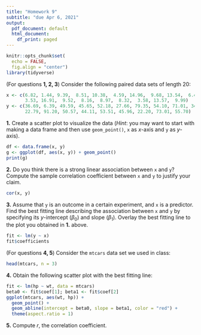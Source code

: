 ```yaml
---
title: "Homework 9"
subtitle: "due Apr 6, 2021"
output:
  pdf_document: default
  html_document:
    df_print: paged
---
```


```r
knitr::opts_chunk$set(
  echo = FALSE,
  fig.align = "center")
library(tidyverse)
```

(For questions **1, 2, 3**) Consider the following paired data sets of length $20$:

```r
x <- c(6.82, 1.44, 9.39,  8.51, 10.38,  4.59, 14.96,  9.68, 13.54,  6.42, 11.03,  
       3.53, 16.91,  9.52,  8.16,  8.97,  8.32,  3.58, 13.57,  9.99)
y <- c(36.69, 6.39, 49.59, 45.65, 52.18, 27.66, 79.35, 54.10, 71.01, 34.60, 61.17, 
       22.79, 91.20, 50.57, 44.11, 53.51, 45.96, 22.20, 73.01, 55.70)
```

**1.** Create a scatter plot to visualize the data (_Hint_: you may want to start with making a data frame and then use `geom_point()`, `x` as $x$-axis and `y` as $y$-axis). 

```r
df <- data.frame(x, y)
g <- ggplot(df, aes(x, y)) + geom_point()
print(g)
```

**2.** Do you think there is a strong linear association between `x` and `y`? Compute the sample correlation coefficient between `x` and `y` to justify your claim. 

```r
cor(x, y)
```

**3.** Assume that `y` is an outcome in a certain experiment, and `x` is a predictor. Find the best fitting
line describing the association between `x` and `y` by specifying its $y$-intercept ($\beta_0$) and slope ($\beta_1$). Overlay the best fitting line to the plot you obtained in **1.** above.

```r
fit <- lm(y ~ x)
fit$coefficients
```

\bigskip

(For questions **4, 5**) Consider the `mtcars` data set we used in class:

```r
head(mtcars, n = 3)
```

**4.** Obtain the following scatter plot with the best fitting line:

```r
fit <- lm(hp ~ wt, data = mtcars)
beta0 <- fit$coef[1]; beta1 <- fit$coef[2]
ggplot(mtcars, aes(wt, hp)) + 
  geom_point() + 
  geom_abline(intercept = beta0, slope = beta1, color = "red") +
  theme(aspect.ratio = 1)
```

**5.** Compute $r$, the correlation coefficient. 



